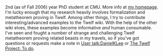 2nd (as of Fall 2006) year PhD student at CMU. More info at [http://www.cs.cmu.edu/~dklee my homepage]. I'm lucky enough that my research heavily involves formalization and metatheorem proving in Twelf. Among other things, I try to contribute interesting/advanced examples to the Twelf wiki. With the help of the other wiki elves, these examples become informative ''and'' human consumable. I've seen and fought a number of strange and challenging Twelf metatheorem proving related beasts in my travels, so if you've got questions or requests make a note in [[User talk:DanielKLee]] or [[The Twelf Project: To do]].